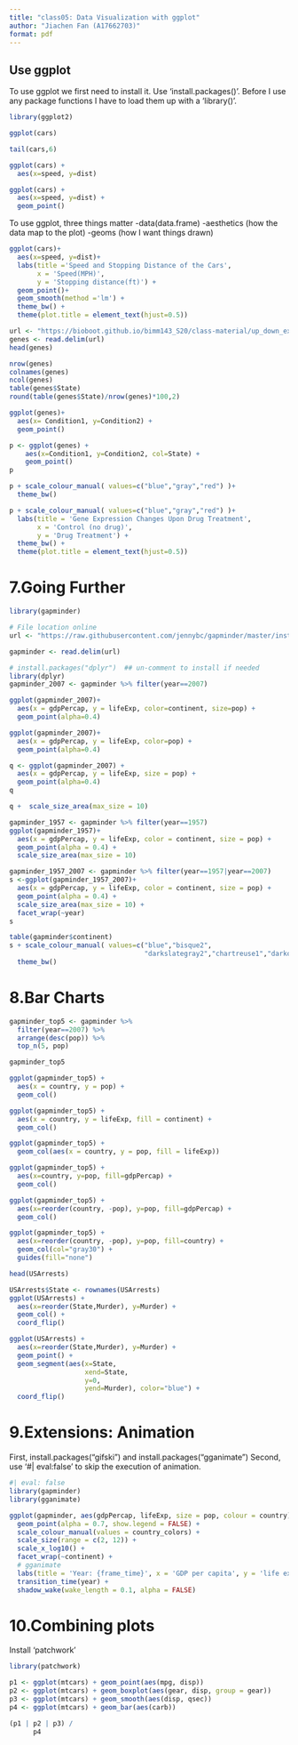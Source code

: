 ---
title: "class05: Data Visualization with ggplot"
author: "Jiachen Fan (A17662703)"
format: pdf
---

## Use ggplot

To use ggplot we first need to install it. Use 'install.packages()'.
Before I use any package functions I have to load them up with a 'library()'.

```{r}
library(ggplot2)

ggplot(cars)

```
```{r}
tail(cars,6)
```
```{r}
ggplot(cars) +
  aes(x=speed, y=dist)
```
```{r}
ggplot(cars) +
  aes(x=speed, y=dist) +
  geom_point()
```

To use ggplot, three things matter
-data(data.frame)
-aesthetics (how the data map to the plot)
-geoms (how I want things drawn)

```{r}
ggplot(cars)+
  aes(x=speed, y=dist)+
  labs(title ='Speed and Stopping Distance of the Cars',
       x = 'Speed(MPH)',
       y = 'Stopping distance(ft)') +
  geom_point()+
  geom_smooth(method ='lm') +
  theme_bw() +
  theme(plot.title = element_text(hjust=0.5))
```
```{r}
url <- "https://bioboot.github.io/bimm143_S20/class-material/up_down_expression.txt"
genes <- read.delim(url)
head(genes)
```
```{r}
nrow(genes)
colnames(genes)
ncol(genes)
table(genes$State)
round(table(genes$State)/nrow(genes)*100,2)
```
```{r}
ggplot(genes)+
  aes(x= Condition1, y=Condition2) +
  geom_point()
```
```{r}
p <- ggplot(genes) + 
    aes(x=Condition1, y=Condition2, col=State) +
    geom_point()
p
```
```{r}
p + scale_colour_manual( values=c("blue","gray","red") )+
  theme_bw()
```
```{r}
p + scale_colour_manual( values=c("blue","gray","red") )+
  labs(title = 'Gene Expression Changes Upon Drug Treatment',
       x = 'Control (no drug)',
       y = 'Drug Treatment') +
  theme_bw() +
  theme(plot.title = element_text(hjust=0.5))
```
# 7.Going Further
```{r}
library(gapminder)
```
```{r}
# File location online
url <- "https://raw.githubusercontent.com/jennybc/gapminder/master/inst/extdata/gapminder.tsv"

gapminder <- read.delim(url)

# install.packages("dplyr")  ## un-comment to install if needed
library(dplyr)
gapminder_2007 <- gapminder %>% filter(year==2007)
```
```{r}
ggplot(gapminder_2007)+
  aes(x = gdpPercap, y = lifeExp, color=continent, size=pop) +
  geom_point(alpha=0.4)
```
```{r}
ggplot(gapminder_2007)+
  aes(x = gdpPercap, y = lifeExp, color=pop) +
  geom_point(alpha=0.4)
```
```{r}
q <- ggplot(gapminder_2007) + 
  aes(x = gdpPercap, y = lifeExp, size = pop) +
  geom_point(alpha=0.4)
q
```
```{r}
q +  scale_size_area(max_size = 10)
```
```{r}
gapminder_1957 <- gapminder %>% filter(year==1957)
ggplot(gapminder_1957)+
  aes(x = gdpPercap, y = lifeExp, color = continent, size = pop) +
  geom_point(alpha = 0.4) +
  scale_size_area(max_size = 10)
```
```{r}
gapminder_1957_2007 <- gapminder %>% filter(year==1957|year==2007)
s <-ggplot(gapminder_1957_2007)+
  aes(x = gdpPercap, y = lifeExp, color = continent, size = pop) +
  geom_point(alpha = 0.4) +
  scale_size_area(max_size = 10) +
  facet_wrap(~year)
s
```

```{r}
table(gapminder$continent)
s + scale_colour_manual( values=c("blue","bisque2",
                                  "darkslategray2","chartreuse1","darkolivegreen3") ) +
  theme_bw()
```

# 8.Bar Charts
```{r}
gapminder_top5 <- gapminder %>% 
  filter(year==2007) %>% 
  arrange(desc(pop)) %>% 
  top_n(5, pop)

gapminder_top5
```
```{r}
ggplot(gapminder_top5) + 
  aes(x = country, y = pop) +
  geom_col()
```
```{r}
ggplot(gapminder_top5) + 
  aes(x = country, y = lifeExp, fill = continent) +
  geom_col()
```
```{r}
ggplot(gapminder_top5) + 
  geom_col(aes(x = country, y = pop, fill = lifeExp))
```
```{r}
ggplot(gapminder_top5) +
  aes(x=country, y=pop, fill=gdpPercap) +
  geom_col()
```
```{r}
ggplot(gapminder_top5) +
  aes(x=reorder(country, -pop), y=pop, fill=gdpPercap) +
  geom_col()
```
```{r}
ggplot(gapminder_top5) +
  aes(x=reorder(country, -pop), y=pop, fill=country) +
  geom_col(col="gray30") +
  guides(fill="none")
```
```{r}
head(USArrests)
```
```{r}
USArrests$State <- rownames(USArrests)
ggplot(USArrests) +
  aes(x=reorder(State,Murder), y=Murder) +
  geom_col() +
  coord_flip()
```
```{r}
ggplot(USArrests) +
  aes(x=reorder(State,Murder), y=Murder) +
  geom_point() +
  geom_segment(aes(x=State, 
                   xend=State, 
                   y=0, 
                   yend=Murder), color="blue") +
  coord_flip()
```
# 9.Extensions: Animation
First, install.packages("gifski") and install.packages("gganimate")
Second, use '#| eval:false' to skip the execution of animation.
```{r}
#| eval: false
library(gapminder)
library(gganimate)

ggplot(gapminder, aes(gdpPercap, lifeExp, size = pop, colour = country)) +
  geom_point(alpha = 0.7, show.legend = FALSE) +
  scale_colour_manual(values = country_colors) +
  scale_size(range = c(2, 12)) +
  scale_x_log10() +
  facet_wrap(~continent) +
  # gganimate 
  labs(title = 'Year: {frame_time}', x = 'GDP per capita', y = 'life expectancy') +
  transition_time(year) +
  shadow_wake(wake_length = 0.1, alpha = FALSE)
```
# 10.Combining plots

Install 'patchwork'
```{r}
library(patchwork)

p1 <- ggplot(mtcars) + geom_point(aes(mpg, disp))
p2 <- ggplot(mtcars) + geom_boxplot(aes(gear, disp, group = gear))
p3 <- ggplot(mtcars) + geom_smooth(aes(disp, qsec))
p4 <- ggplot(mtcars) + geom_bar(aes(carb))

(p1 | p2 | p3) /
      p4
```

